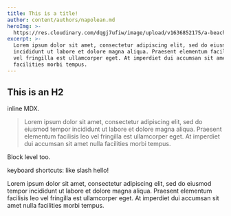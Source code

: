```yaml
---
title: This is a title!
author: content/authors/napolean.md
heroImg: >-
  https://res.cloudinary.com/dqgj7ufiw/image/upload/v1636852175/a-beach_yvf6co.jpg
excerpt: >-
  Lorem ipsum dolor sit amet, consectetur adipiscing elit, sed do eiusmod tempor
  incididunt ut labore et dolore magna aliqua. Praesent elementum facilisis leo
  vel fringilla est ullamcorper eget. At imperdiet dui accumsan sit amet nulla
  facilities morbi tempus.
---
```


## This is an H2

<DateTime/> inline MDX.&#x20;

<BlockQuote authorName="Scott">
  Lorem ipsum dolor sit amet, consectetur adipiscing elit, sed do eiusmod tempor incididunt ut labore et dolore magna aliqua. Praesent elementum facilisis leo vel fringilla est ullamcorper eget. At imperdiet dui accumsan sit amet nulla facilities morbi tempus.
</BlockQuote>

Block level too.

keyboard shortcuts: like slash <DateTime/> hello!

Lorem ipsum dolor sit amet, consectetur adipiscing elit, sed do eiusmod tempor incididunt ut labore et dolore magna aliqua. Praesent elementum facilisis leo vel fringilla est ullamcorper eget. At imperdiet dui accumsan sit amet nulla facilities morbi tempus.
